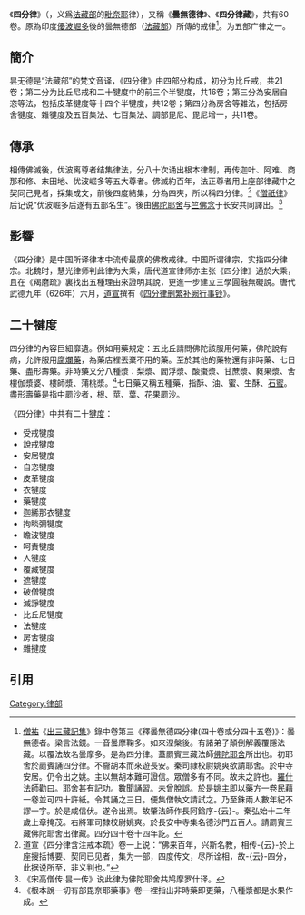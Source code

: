 {{佛教}}{{Multiple issues|{{expert|subject=佛學|time=2020-02-21}}
{{refimprove|time=2020-02-21}}}}{{EarlyBuddhism}}
《'''四分律'''》（{{lang-sa|{{IAST|'''Dharmagupta-vinaya'''}}}}，义爲[[法藏部|法藏部]]的[[毗奈耶|毗奈耶]]律），又稱《'''曇無德律'''》、《'''四分律藏'''》，共有60卷。原為印度[[優波崛多|優波崛多]]後的曇無德部（[[法藏部|法藏部]]）所傳的戒律<ref>[[僧祐|僧祐]]《[[出三藏記集|出三藏記集]]》錄中卷第三《釋曇無德四分律(四十卷或分四十五卷)》：曇無德者。梁言法鏡。一音曇摩鞠多。如來涅槃後。有諸弟子顛倒解義覆隱法藏。以覆法故名曇摩多。是為四分律。蓋罽賓三藏法師[[佛陀耶舍|佛陀耶舍]]所出也。初耶舍於罽賓誦四分律。不齎胡本而來遊長安。秦司隸校尉姚爽欲請耶舍。於中寺安居。仍令出之姚。主以無胡本難可證信。眾僧多有不同。故未之許也。[[鳩摩羅什|羅什]]法師勸曰。耶舍甚有記功。數聞誦習。未曾脫誤。於是姚主即以藥方一卷民藉一卷並可四十許紙。令其誦之三日。便集僧執文請試之。乃至銖兩人數年紀不謬一字。於是咸信伏。遂令出焉。故肇法師作長阿鋡序-{云}-。秦弘始十二年歲上章掩茂。右將軍司隸校尉姚爽。於長安中寺集名德沙門五百人。請罽賓三藏佛陀耶舍出律藏。四分四十卷十四年訖。</ref>。为五部广律之一。

==簡介==
昙无德是“法藏部”的梵文音译，《四分律》由四部分构成，初分为比丘戒，共21卷；第二分为比丘尼戒和二十犍度中的前三个半犍度，共16卷；第三分為安居自恣等法，包括皮革犍度等十四个半犍度，共12卷；第四分為房舍等雜法，包括房舍犍度、雜犍度及五百集法、七百集法、調部毘尼、毘尼增一，共11卷。{{Citation needed|四分律出自曇無德部，原為印度上座部系統法藏部所傳之戒律，故稱曇無德律。|time=2020-02-21T05:26:40+00:00}}

==傳承==
相傳佛滅後，优波离尊者结集律法，分八十次诵出根本律制，再传迦叶、阿难、商那和修、末田地、优波崛多等五大尊者。佛滅約百年，法正尊者用上座部律藏中之契同己見者，採集成文，前後四度結集，分為四夾，所以稱四分律。<ref>道宣《四分律含注戒本疏》卷一上说：“佛来百年，兴斯名教，相传-{云}-於上座搜括博要、契同已见者，集为一部，四度传文，尽所诠相，故-{云}-四分，此据说所至，非义判也。”</ref>《[[僧祇律|僧祇律]]》后记说“优波崛多后遂有五部名生”。後由[[佛陀耶舍|佛陀耶舍]]与[[竺佛念|竺佛念]]于长安共同譯出。<ref>《宋高僧传·昙一传》说此律为佛陀耶舍共鸠摩罗什译。</ref>

==影響==
《四分律》是中国所译律本中流传最廣的佛教戒律。中国所谓律宗，实指四分律宗。北魏时，慧光律师判此律为大乘，唐代道宣律师亦主张《四分律》通於大乘，且在《羯磨疏》裏找出五種理由來證明其說，更進一步建立三學圓融無礙說。唐代武德九年（626年）六月，[[道宣|道宣]]撰有《[[四分律删繁补阙行事钞|四分律删繁补阙行事钞]]》。

==二十犍度==
四分律的內容巨細靡遺。例如用藥規定：五比丘請問佛陀該服用何藥，佛陀說有病，允許服用[[腐爛藥|腐爛藥]]，為藥店裡丟棄不用的藥。至於其他的藥物還有非時藥、七日藥、盡形壽藥。非時藥又分八種漿：梨漿、閻浮漿、酸棗漿、甘蔗漿、蕤果漿、舍樓伽漿婆、樓師漿、蒲桃漿。<ref>《根本說一切有部毘奈耶藥事》卷一裡指出非時藥即更藥，八種漿都是水果作成。</ref>七日藥又稱五種藥，指酥、油、蜜、生酥、[[石蜜|石蜜]]。盡形壽藥是指中罽沙者，根、莖、葉、花果罽沙。

《四分律》中共有二十[[犍度|犍度]]：
*受戒犍度
*說戒犍度
*安居犍度
*自恣犍度
*皮革犍度
*衣犍度
*藥犍度
*迦絺那衣犍度
*拘睒彌犍度
*瞻波犍度
*呵責犍度
*人犍度
*覆藏犍度
*遮犍度
*破僧犍度
*滅諍犍度
*比丘尼犍度
*法犍度
*房舍犍度
*雜揵度

==引用==
{{reflist|2}}

{{China-buddhism-book-lv}}
[[Category:律部|Category:律部]]